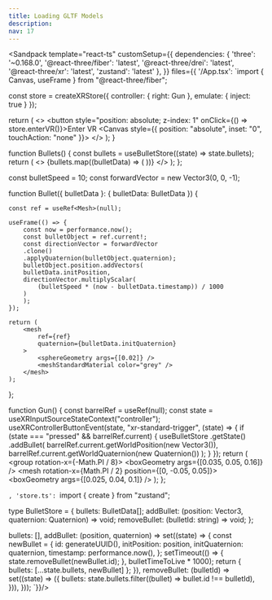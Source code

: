 ```yaml
---
title: Loading GLTF Models
description: 
nav: 17
---
```



<Sandpack
  template="react-ts"
  customSetup={{
    dependencies: {
      'three': '~0.168.0',
      '@react-three/fiber': 'latest',
      '@react-three/drei': 'latest',
      '@react-three/xr': 'latest',
      'zustand': 'latest'
    },
  }}
  files={{
    '/App.tsx': `import { Canvas, useFrame } from "@react-three/fiber";

const store = createXRStore({ controller: { right: Gun }, emulate: { inject: true } });

  return (
    <>
      <button style="position: absolute; z-index: 1" onClick={() => store.enterVR()}>Enter VR</button>
      <Canvas style={{ position: "absolute", inset: "0", touchAction: "none" }}>
        <XR store={store}>
            <Environment preset="warehouse" />
            <Bullets />
        </XR>
      </Canvas>
    </>
  );
}

function Bullets() {
  const bullets = useBulletStore((state) => state.bullets);
  return (
    <>
      {bullets.map((bulletData) => (
        <Bullet bulletData={bulletData} key={bulletData.id} />
      ))}
    </>
  );
};

const bulletSpeed = 10;
const forwardVector = new Vector3(0, 0, -1);

function Bullet({ bulletData }: { bulletData: BulletData }) {

    const ref = useRef<Mesh>(null);

    useFrame(() => {
        const now = performance.now();
        const bulletObject = ref.current!;
        const directionVector = forwardVector
        .clone()
        .applyQuaternion(bulletObject.quaternion);
        bulletObject.position.addVectors(
        bulletData.initPosition,
        directionVector.multiplyScalar(
            (bulletSpeed * (now - bulletData.timestamp)) / 1000
        )
        );
    });

    return (
        <mesh
            ref={ref}
            quaternion={bulletData.initQuaternion}
        >
            <sphereGeometry args={[0.02]} />
            <meshStandardMaterial color="grey" />
        </mesh>
    );
};

function Gun() {
  const barrelRef = useRef<Mesh>(null);
  const state = useXRInputSourceStateContext("controller");
  useXRControllerButtonEvent(state, "xr-standard-trigger", (state) => {
    if (state === "pressed" && barrelRef.current) {
      useBulletStore
        .getState()
        .addBullet(
          barrelRef.current.getWorldPosition(new Vector3()),
          barrelRef.current.getWorldQuaternion(new Quaternion())
        );
    }
  });
return (
    <group rotation-x={-Math.PI / 8}>
        <mesh ref={barrelRef}>
            <boxGeometry args={[0.035, 0.05, 0.16]} />
            <meshStandardMaterial color="orange" />
        </mesh>
        <mesh rotation-x={Math.PI / 2} position={[0, -0.05, 0.05]}>
            <boxGeometry args={[0.025, 0.04, 0.1]} />
            <meshStandardMaterial color="grey" />
        </mesh>
    </group>
); };

`, 'store.ts': `import { create } from "zustand";

type BulletStore = {
  bullets: BulletData[];
  addBullet: (position: Vector3, quaternion: Quaternion) => void;
  removeBullet: (bulletId: string) => void;
};

  bullets: [],
  addBullet: (position, quaternion) =>
    set((state) => {
      const newBullet = {
        id: generateUUID(),
        initPosition: position,
        initQuaternion: quaternion,
        timestamp: performance.now(),
      };
      setTimeout(() => {
        state.removeBullet(newBullet.id);
      }, bulletTimeToLive * 1000);
      return { bullets: [...state.bullets, newBullet] };
    }),
  removeBullet: (bulletId) =>
    set((state) => ({
      bullets: state.bullets.filter((bullet) => bullet.id !== bulletId),
    })),
}));
`}}/>